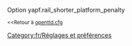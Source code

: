 {{fr/Amorce}}
Option yapf.rail_shorter_platform_penalty

<small><<Retour à [[Main/fr/Openttd.cfg|openttd.cfg]]</small>
[[Category:fr/Réglages et préférences]]